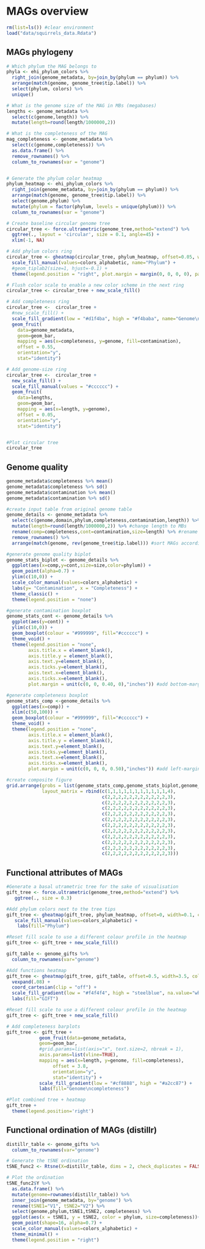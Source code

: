 # MAGs overview

```r
rm(list=ls()) #clear environment
load("data/squirrels_data.Rdata")
```


## MAGs phylogeny


```r

# Which phylum the MAG belongs to
phyla <- ehi_phylum_colors %>%
  right_join(genome_metadata, by=join_by(phylum == phylum)) %>%
  arrange(match(genome, genome_tree$tip.label)) %>%
  select(phylum, colors) %>%
  unique()

# What is the genome size of the MAG in MBs (megabases)
lengths <- genome_metadata %>%
  select(c(genome,length)) %>%
  mutate(length=round(length/1000000,2))

# What is the completeness of the MAG
mag_completeness <- genome_metadata %>%
  select(c(genome,completeness)) %>%
  as.data.frame() %>%
  remove_rownames() %>%
  column_to_rownames(var = "genome")


# Generate the phylum color heatmap
phylum_heatmap <- ehi_phylum_colors %>%
  right_join(genome_metadata, by=join_by(phylum == phylum)) %>%
  arrange(match(genome, genome_tree$tip.label)) %>%
  select(genome,phylum) %>%
  mutate(phylum = factor(phylum, levels = unique(phylum))) %>%
  column_to_rownames(var = "genome")

# Create baseline circular genome tree
circular_tree <- force.ultrametric(genome_tree,method="extend") %>%
  ggtree(., layout = 'circular', size = 0.1, angle=45) +
  xlim(-1, NA)

# Add phylum colors ring
circular_tree <- gheatmap(circular_tree, phylum_heatmap, offset=0.05, width=0.3, colnames=FALSE) +
  scale_fill_manual(values=colors_alphabetic, name="Phylum") +
  #geom_tiplab2(size=1, hjust=-0.1) +
  theme(legend.position = "right", plot.margin = margin(0, 0, 0, 0), panel.margin = margin(0, 0, 0, 0))

# Flush color scale to enable a new color scheme in the next ring
circular_tree <- circular_tree + new_scale_fill()

# Add completeness ring
circular_tree <-  circular_tree +
  #new_scale_fill() +
  scale_fill_gradient(low = "#d1f4ba", high = "#f4baba", name="Genome\ncontamination") +
  geom_fruit(
    data=genome_metadata,
    geom=geom_bar,
    mapping = aes(x=completeness, y=genome, fill=contamination),
    offset = 0.55,
    orientation="y",
    stat="identity")

# Add genome-size ring
circular_tree <-  circular_tree +
  new_scale_fill() +
  scale_fill_manual(values = "#cccccc") +
  geom_fruit(
    data=lengths,
    geom=geom_bar,
    mapping = aes(x=length, y=genome),
    offset = 0.05,
    orientation="y",
    stat="identity")


#Plot circular tree
circular_tree

```



## Genome quality

```r
genome_metadata$completeness %>% mean()
genome_metadata$completeness %>% sd()
genome_metadata$contamination %>% mean()
genome_metadata$contamination %>% sd()
```


```r

#create input table from original genome table
genome_details <- genome_metadata %>%
  select(c(genome,domain,phylum,completeness,contamination,length)) %>%
  mutate(length=round(length/1000000,2)) %>% #change length to MBs
  rename(comp=completeness,cont=contamination,size=length) %>% #rename columns
  remove_rownames() %>%
  arrange(match(genome, rev(genome_tree$tip.label))) #sort MAGs according to phylogenetic tree

#generate genome quality biplot
genome_stats_biplot <- genome_details %>%
  ggplot(aes(x=comp,y=cont,size=size,color=phylum)) +
  geom_point(alpha=0.7) +
  ylim(c(10,0)) +
  scale_color_manual(values=colors_alphabetic) +
  labs(y= "Contamination", x = "Completeness") +
  theme_classic() +
  theme(legend.position = "none")

#generate contamination boxplot
genome_stats_cont <- genome_details %>%
  ggplot(aes(y=cont)) +
  ylim(c(10,0)) +
  geom_boxplot(colour = "#999999", fill="#cccccc") +
  theme_void() +
  theme(legend.position = "none",
        axis.title.x = element_blank(),
        axis.title.y = element_blank(),
        axis.text.y=element_blank(),
        axis.ticks.y=element_blank(),
        axis.text.x=element_blank(),
        axis.ticks.x=element_blank(),
        plot.margin = unit(c(0, 0, 0.40, 0),"inches")) #add bottom-margin (top, right, bottom, left)

#generate completeness boxplot
genome_stats_comp <-genome_details %>%
  ggplot(aes(x=comp)) +
  xlim(c(50,100)) +
  geom_boxplot(colour = "#999999", fill="#cccccc") +
  theme_void() +
  theme(legend.position = "none",
        axis.title.x = element_blank(),
        axis.title.y = element_blank(),
        axis.text.y=element_blank(),
        axis.ticks.y=element_blank(),
        axis.text.x=element_blank(),
        axis.ticks.x=element_blank(),
        plot.margin = unit(c(0, 0, 0, 0.50),"inches")) #add left-margin (top, right, bottom, left)

#create composite figure
grid.arrange(grobs = list(genome_stats_comp,genome_stats_biplot,genome_stats_cont),
             layout_matrix = rbind(c(1,1,1,1,1,1,1,1,1,1,1,4),
                                   c(2,2,2,2,2,2,2,2,2,2,2,3),
                                   c(2,2,2,2,2,2,2,2,2,2,2,3),
                                   c(2,2,2,2,2,2,2,2,2,2,2,3),
                                   c(2,2,2,2,2,2,2,2,2,2,2,3),
                                   c(2,2,2,2,2,2,2,2,2,2,2,3),
                                   c(2,2,2,2,2,2,2,2,2,2,2,3),
                                   c(2,2,2,2,2,2,2,2,2,2,2,3),
                                   c(2,2,2,2,2,2,2,2,2,2,2,3),
                                   c(2,2,2,2,2,2,2,2,2,2,2,3),
                                   c(2,2,2,2,2,2,2,2,2,2,2,3),
                                   c(2,2,2,2,2,2,2,2,2,2,2,3)))
```

## Functional attributes of MAGs


```r


#Generate a basal utrametric tree for the sake of visualisation
gift_tree <- force.ultrametric(genome_tree,method="extend") %>%
   ggtree(., size = 0.3)

#Add phylum colors next to the tree tips
gift_tree <- gheatmap(gift_tree, phylum_heatmap, offset=0, width=0.1, colnames=FALSE, color=NA) +
   scale_fill_manual(values=colors_alphabetic) +
    labs(fill="Phylum")

#Reset fill scale to use a different colour profile in the heatmap
gift_tree <- gift_tree + new_scale_fill()

gift_table <- genome_gifts %>%
  column_to_rownames(var="genome")

#Add functions heatmap
gift_tree <- gheatmap(gift_tree, gift_table, offset=0.5, width=3.5, colnames=FALSE, color=NA) +
  vexpand(.08) +
  coord_cartesian(clip = "off") +
  scale_fill_gradient(low = "#f4f4f4", high = "steelblue", na.value="white")+
  labs(fill="GIFT")

#Reset fill scale to use a different colour profile in the heatmap
gift_tree <- gift_tree + new_scale_fill()

# Add completeness barplots
gift_tree <- gift_tree +
            geom_fruit(data=genome_metadata,
            geom=geom_bar,
            #grid.params=list(axis="x", text.size=2, nbreak = 1),
            axis.params=list(vline=TRUE),
            mapping = aes(x=length, y=genome, fill=completeness),
                 offset = 3.8,
                 orientation="y",
                 stat="identity") +
            scale_fill_gradient(low = "#cf8888", high = "#a2cc87") +
            labs(fill="Genome\ncompleteness")

#Plot combined tree + heatmap
gift_tree +
  theme(legend.position='right')

```



## Functional ordination of MAGs (distillr)

```r

distillr_table <- genome_gifts %>%
  column_to_rownames(var="genome")

# Generate the tSNE ordination
tSNE_func2 <- Rtsne(X=distillr_table, dims = 2, check_duplicates = FALSE)

# Plot the ordination
tSNE_func2$Y %>%
  as.data.frame() %>%
  mutate(genome=rownames(distillr_table)) %>%
  inner_join(genome_metadata, by="genome") %>%
  rename(tSNE1="V1", tSNE2="V2") %>%
  select(genome,phylum,tSNE1,tSNE2, completeness) %>%
  ggplot(aes(x = tSNE1, y = tSNE2, color = phylum, size=completeness))+
  geom_point(shape=16, alpha=0.7) +
  scale_color_manual(values=colors_alphabetic) +
  theme_minimal() +
  theme(legend.position = "right")
```


